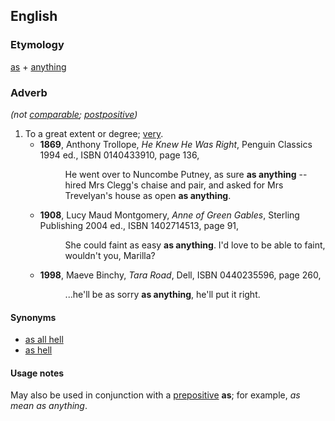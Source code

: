 ==English==
===Etymology===
[[as]] + [[anything]]
===Adverb===
{{infl|en|adverb}} ''(not [[comparable]]; [[postpositive]])''

#To a great extent or degree; [[very]].
#*'''1869''', Anthony Trollope, ''He Knew He Was Right'', Penguin Classics 1994 ed., ISBN 0140433910, page 136,
#*:He went over to Nuncombe Putney, as sure '''as anything''' -- hired Mrs Clegg's chaise and pair, and asked for Mrs Trevelyan's house as open '''as anything'''.
#*'''1908''', Lucy Maud Montgomery, ''Anne of Green Gables'', Sterling Publishing 2004 ed., ISBN 1402714513, page 91,
#*:She could faint as easy '''as anything'''. I'd love to be able to faint, wouldn't you, Marilla?
#*'''1998''', Maeve Binchy, ''Tara Road'', Dell, ISBN 0440235596, page 260,
#*:...he'll be as sorry '''as anything''', he'll put it right.
====Synonyms====
*[[as all hell]]
*[[as hell]]
====Usage notes====
May also be used in conjunction with a [[prepositive]] '''as'''; for example, ''as mean as anything''.
{{anagrams:en/aaghinnsty}}